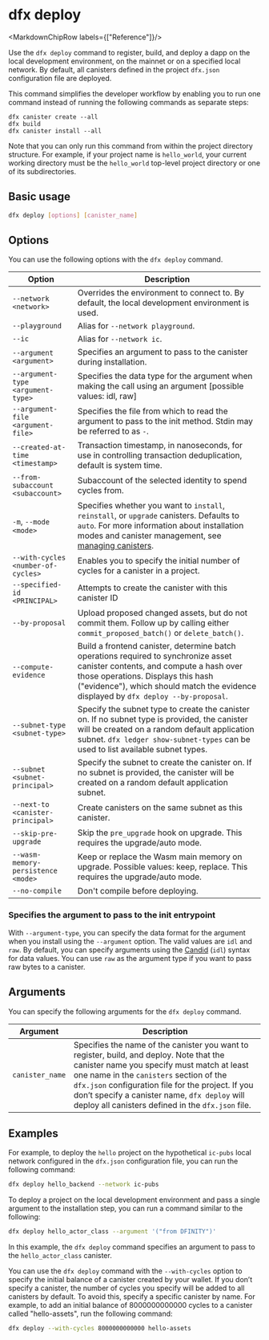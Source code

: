 
# dfx deploy

<MarkdownChipRow labels={["Reference"]}/>

Use the `dfx deploy` command to register, build, and deploy a dapp on the local development environment, on the mainnet or on a specified local network. By default, all canisters defined in the project `dfx.json` configuration file are deployed.

This command simplifies the developer workflow by enabling you to run one command instead of running the following commands as separate steps:

```shell
dfx canister create --all
dfx build
dfx canister install --all
```

Note that you can only run this command from within the project directory structure. For example, if your project name is `hello_world`, your current working directory must be the `hello_world` top-level project directory or one of its subdirectories.

## Basic usage

``` bash
dfx deploy [options] [canister_name]
```

## Options

You can use the following options with the `dfx deploy` command.

| Option                             | Description                                                                                                                                                                                                                                                        |
|------------------------------------|--------------------------------------------------------------------------------------------------------------------------------------------------------------------------------------------------------------------------------------------------------------------|
| `--network <network>`              | Overrides the environment to connect to. By default, the local development environment is used.                                                                                                                                                             |
| `--playground       `              | Alias for `--network playground`.                                                                                                                                                   |
| `--ic               `              | Alias for `--network ic`.                                                                                                                                                                                                                                          |
| `--argument <argument>`            | Specifies an argument to pass to the canister during installation.                                                                                                                                                                                                 |
| `--argument-type <argument-type>`  | Specifies the data type for the argument when making the call using an argument [possible values: idl, raw]                                                                                                                                                        |
| `--argument-file <argument-file>`  | Specifies the file from which to read the argument to pass to the init method.  Stdin may be referred to as `-`.                                                                                                                                                   |
| `--created-at-time <timestamp>`    |  Transaction timestamp, in nanoseconds, for use in controlling transaction deduplication, default is system time.                                         |
| `--from-subaccount <subaccount>`   | Subaccount of the selected identity to spend cycles from.                                                                                                                                                                                                          |
| `-m`, `--mode <mode>`              | Specifies whether you want to `install`, `reinstall`, or `upgrade` canisters. Defaults to `auto`. For more information about installation modes and canister management, see [managing canisters](https://internetcomputer.org/docs/building-apps/canister-management/settings). |
| `--with-cycles <number-of-cycles>` | Enables you to specify the initial number of cycles for a canister in a project.                                                                                                                                                                                   |
| `--specified-id <PRINCIPAL>`       | Attempts to create the canister with this canister ID                                                                                                                                                                                                              |
| `--by-proposal`                    | Upload proposed changed assets, but do not commit them.  Follow up by calling either `commit_proposed_batch()` or `delete_batch()`.                                                                                                                                    |
| `--compute-evidence`               | Build a frontend canister, determine batch operations required to synchronize asset canister contents, and compute a hash over those operations.  Displays this hash ("evidence"), which should match the evidence displayed by `dfx deploy --by-proposal`.        |
| `--subnet-type <subnet-type>`      | Specify the subnet type to create the canister on. If no subnet type is provided, the canister will be created on a random default application subnet. `dfx ledger show-subnet-types` can be used to list available subnet types.                                  |
| `--subnet <subnet-principal>`      | Specify the subnet to create the canister on. If no subnet is provided, the canister will be created on a random default application subnet.                                                                                                                       |
| `--next-to <canister-principal>`   | Create canisters on the same subnet as this canister.                                                                                                                                                                                                              |
| `--skip-pre-upgrade`               | Skip the `pre_upgrade` hook on upgrade. This requires the upgrade/auto mode.                                                                                                                                                                                         |
| `--wasm-memory-persistence <mode>` | Keep or replace the Wasm main memory on upgrade. Possible values: keep, replace. This requires the upgrade/auto mode.                                                                                                                                              |
| `--no-compile`                     | Don't compile before deploying.                                                                                                                                                                                                                                    |

### Specifies the argument to pass to the init entrypoint

With `--argument-type`, you can specify the data format for the argument when you install using the `--argument` option. The valid values are `idl` and `raw`. By default, you can specify arguments using the [Candid](https://internetcomputer.org/docs/references/candid-ref) (`idl`) syntax for data values. You can use `raw` as the argument type if you want to pass raw bytes to a canister.

## Arguments

You can specify the following arguments for the `dfx deploy` command.

| Argument        | Description                                                                                                                                                                                                                                                                                                                                    |
|-----------------|------------------------------------------------------------------------------------------------------------------------------------------------------------------------------------------------------------------------------------------------------------------------------------------------------------------------------------------------|
| `canister_name` | Specifies the name of the canister you want to register, build, and deploy. Note that the canister name you specify must match at least one name in the `canisters` section of the `dfx.json` configuration file for the project. If you don’t specify a canister name, `dfx deploy` will deploy all canisters defined in the `dfx.json` file. |

## Examples

For example, to deploy the `hello` project on the hypothetical `ic-pubs` local network configured in the `dfx.json` configuration file, you can run the following command:

``` bash
dfx deploy hello_backend --network ic-pubs
```

To deploy a project on the local development environment and pass a single argument to the installation step, you can run a command similar to the following:

``` bash
dfx deploy hello_actor_class --argument '("from DFINITY")'
```

In this example, the `dfx deploy` command specifies an argument to pass to the `hello_actor_class` canister.

You can use the `dfx deploy` command with the `--with-cycles` option to specify the initial balance of a canister created by your wallet. If you don’t specify a canister, the number of cycles you specify will be added to all canisters by default. To avoid this, specify a specific canister by name. For example, to add an initial balance of 8000000000000 cycles to a canister called "hello-assets", run the following command:

``` bash
dfx deploy --with-cycles 8000000000000 hello-assets
```
